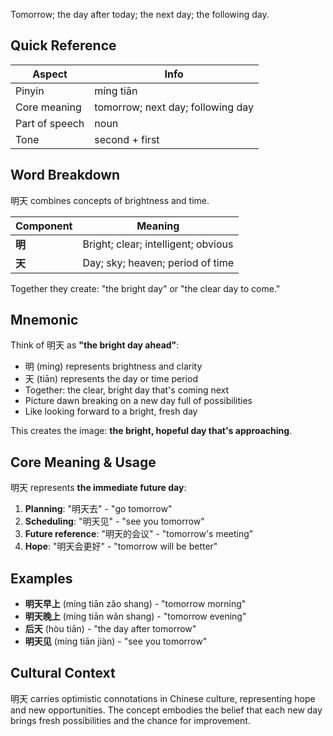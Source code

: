 Tomorrow; the day after today; the next day; the following day.

## Quick Reference

| Aspect         | Info                              |
| -------------- | --------------------------------- |
| Pinyin         | míng tiān                         |
| Core meaning   | tomorrow; next day; following day |
| Part of speech | noun                              |
| Tone           | second + first                    |

## Word Breakdown

明天 combines concepts of brightness and time.

| Component | Meaning                             |
| --------- | ----------------------------------- |
| **明**    | Bright; clear; intelligent; obvious |
| **天**    | Day; sky; heaven; period of time    |

Together they create: "the bright day" or "the clear day to come."

## Mnemonic

Think of 明天 as **"the bright day ahead"**:

- 明 (míng) represents brightness and clarity
- 天 (tiān) represents the day or time period
- Together: the clear, bright day that's coming next
- Picture dawn breaking on a new day full of possibilities
- Like looking forward to a bright, fresh day

This creates the image: **the bright, hopeful day that's approaching**.

## Core Meaning & Usage

明天 represents **the immediate future day**:

1. **Planning**: "明天去" - "go tomorrow"
2. **Scheduling**: "明天见" - "see you tomorrow"
3. **Future reference**: "明天的会议" - "tomorrow's meeting"
4. **Hope**: "明天会更好" - "tomorrow will be better"

## Examples

- **明天早上** (míng tiān zǎo shang) - "tomorrow morning"
- **明天晚上** (míng tiān wǎn shang) - "tomorrow evening"
- **后天** (hòu tiān) - "the day after tomorrow"
- **明天见** (míng tiān jiàn) - "see you tomorrow"

## Cultural Context

明天 carries optimistic connotations in Chinese culture, representing hope and new opportunities.
The concept embodies the belief that each new day brings fresh possibilities and the chance for
improvement.
